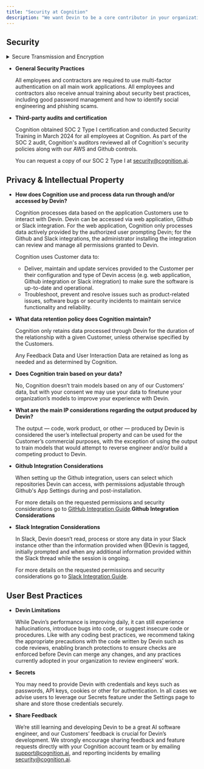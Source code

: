 ```yaml
---
title: "Security at Cognition"
description: "We want Devin to be a core contributor in your organization, and have prioritized security, data privacy and compliance to make it possible"
---
```


## Security

<details>
  <summary>Secure Transmission and Encryption</summary>

All data transmission is encrypted in transit and at rest. Production software is also routinely monitored via logging, error handling and monitoring dashboards of live metrics. Unusual application states (ie. unusually high error rates, slowness, failures) trigger alerts which are quickly investigated by our team. 
    
Access to our cloud environment in AWS is granted on an as-required basis based on business roles and only a small number of employees or contractors are granted direct access to production systems.

</details>

    
- **General Security Practices**
    
    All employees and contractors are required to use multi-factor authentication on all main work applications. All employees and contractors also receive annual training about security best practices, including good password management and how to identify social engineering and phishing scams.
    
- **Third-party audits and certification**
    
    Cognition obtained SOC 2 Type I certification and conducted Security Training in March 2024 for all employees at Cognition. As part of the SOC 2 audit, Cognition's auditors reviewed all of Cognition's security policies along with our AWS and Github controls.
    
    You can request a copy of our SOC 2 Type I at security@cognition.ai.
    

## Privacy & Intellectual Property

- **How does Cognition use and process data run through and/or accessed by Devin?**
    
    Cognition  processes data based on the application Customers use to interact with Devin. Devin can be accessed via web application, Github or Slack integration. For the web application, Cognition only processes data actively provided by the authorized user prompting Devin; for the Github and Slack integrations, the administrator installing the integration can review and manage all permissions granted to Devin.
    
    Cognition uses Customer data to:
    
    - Deliver, maintain and update services provided to the Customer per their configuration and type of Devin access (e.g. web application, Github integration or Slack integration) to make sure the software is up-to-date and operational.
    - Troubleshoot, prevent and resolve issues such as product-related issues, software bugs or security incidents to maintain service functionality and reliability.
- **What data retention policy does Cognition maintain?**
    
    Cognition only retains data processed through Devin for the duration of the relationship with a given Customer, unless otherwise specified by the Customers. 
    
    Any Feedback Data and User Interaction Data are retained as long as needed and as determined by Cognition. 
    
- **Does Cognition train based on your data?**
    
    No, Cognition doesn’t train models based on any of our Customers’ data, but with your consent we may use your data to finetune your organization’s models to improve your experience with Devin.
    
- **What are the main IP considerations regarding the output produced by Devin?**
    
    The output — code, work product, or other — produced by Devin is considered the user’s intellectual property and can be used for the Customer’s commercial purposes, with the exception of using the output to train models that would attempt to reverse engineer and/or build a competing product to Devin.
    
- **Github Integration Considerations**
    
    When setting up the Github integration, users can select which repositories Devin can access, with permissions adjustable through Github's App Settings during and post-installation. 
    
    For more details on the requested permissions and security considerations go to [GitHub Integration Guide](https://www.notion.so/GitHub-Integration-Guide-f839572ed60a4d41ae2620c08c2fdb62?pvs=21).**Github Integration Considerations**
    
- **Slack Integration Considerations**
    
    In Slack, Devin doesn’t read, process or store any data in your Slack instance other than the information provided when @Devin is tagged, initially prompted and when any additional information provided within the Slack thread while the session is ongoing.  
    
    For more details on the requested permissions and security considerations go to [Slack Integration Guide](https://www.notion.so/Slack-Integration-Guide-50c11122153d41f18e7bb31b40cf1fbd?pvs=21).
    

## User Best Practices

- **Devin Limitations**
    
    While Devin’s performance is improving daily, it can still experience hallucinations, introduce bugs into code, or suggest insecure code or procedures. Like with any coding best practices, we recommend taking the appropriate precautions with the code written by Devin such as code reviews, enabling branch protections to ensure checks are enforced before Devin can merge any changes, and any practices currently adopted in your organization to review engineers’ work.
    
- **Secrets**
    
    You may need to provide Devin with credentials and keys such as passwords, API keys, cookies or other for authentication. In all cases we advise users to leverage our Secrets feature under the Settings page to share and store those credentials securely.
    
- **Share Feedback**
    
    We’re still learning and developing Devin to be a great AI software engineer, and our Customers’ feedback is crucial for Devin’s development. We strongly encourage sharing feedback and feature requests directly with your Cognition account team or by emailing [support@cognition.ai](mailto:support@cognition.ai), and reporting incidents by emailing [security@cognition.ai](mailto:security@cognition.ai).
    
